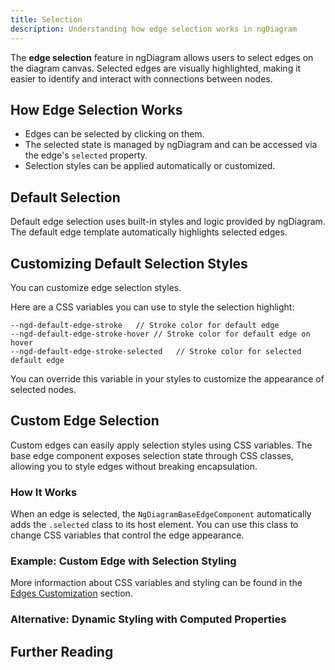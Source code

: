 ```yaml
---
title: Selection
description: Understanding how edge selection works in ngDiagram
---
```



The **edge selection** feature in ngDiagram allows users to select edges on the diagram canvas.
Selected edges are visually highlighted, making it easier to identify and interact with connections between nodes.

## How Edge Selection Works

- Edges can be selected by clicking on them.
- The selected state is managed by ngDiagram and can be accessed via the edge's `selected` property.
- Selection styles can be applied automatically or customized.

## Default Selection

Default edge selection uses built-in styles and logic provided by ngDiagram.
The default edge template automatically highlights selected edges.

<DefaultEdgeSelection />

## Customizing Default Selection Styles

You can customize edge selection styles.

Here are a CSS variables you can use to style the selection highlight:

```
--ngd-default-edge-stroke   // Stroke color for default edge
--ngd-default-edge-stroke-hover // Stroke color for default edge on hover
--ngd-default-edge-stroke-selected   // Stroke color for selected default edge
```

You can override this variable in your styles to customize the appearance of selected nodes.

<CustomSelection />

<CodeSnippet relativePath="edges/edge-selection/custom/diagram.component.scss" sectionId="styles" />

## Custom Edge Selection

Custom edges can easily apply selection styles using CSS variables. The base edge component exposes selection state through CSS classes, allowing you to style edges without breaking encapsulation.

### How It Works

When an edge is selected, the `NgDiagramBaseEdgeComponent` automatically adds the `.selected` class to its host element. You can use this class to change CSS variables that control the edge appearance.

### Example: Custom Edge with Selection Styling

<CustomEdgeSelection />

<CodeSnippet relativePath="edges/edge-selection/custom-edge/custom-edge.component.ts" />

<CodeSnippet relativePath="edges/edge-selection/custom-edge/custom-edge.component.scss" />

More informaction about CSS variables and styling can be found in the [Edges Customization](/docs/internals/edges/edges/#styling-default-edges-with-css-variables) section.

### Alternative: Dynamic Styling with Computed Properties

<LinkCard
  title="Dynamic Edge Styling"
  href="/docs/internals/edges/edges/#dynamic-styling-with-computed-properties"
  description="Dynamic Styling with Computed Properties"
/>

## Further Reading

<LinkCard
  title="Edges Overview"
  href="/docs/internals/edges/edges"
  description="General overview of edges in ngDiagram"
/>

<LinkCard
  title="Custom Edges"
  href="/docs/internals/edges/custom-edges"
  description="Create edges with custom rendering and behavior"
/>

<LinkCard
  title="Edge Labels"
  href="/docs/internals/edges/labels"
  description="Add labels and interactive elements to edges"
/>
